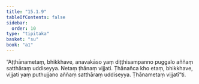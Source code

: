 ```yaml
---
title: "15.1.9"
tableOfContents: false
sidebar:
  order: 10
type: "tipitaka"
basket: "su"
book: "a1"
---
```



<DynamicBreadcrumb />

<Division number="276" book="a1">

<Paragraph number="366" book="a1">
“Aṭṭhānametaṃ, bhikkhave, anavakāso yaṃ diṭṭhisampanno puggalo aññaṃ satthāraṃ uddiseyya. Netaṃ ṭhānaṃ vijjati. Ṭhānañca kho etaṃ, bhikkhave, vijjati yaṃ puthujjano aññaṃ satthāraṃ uddiseyya. Ṭhānametaṃ vijjatī”ti.
</Paragraph>
</Division>